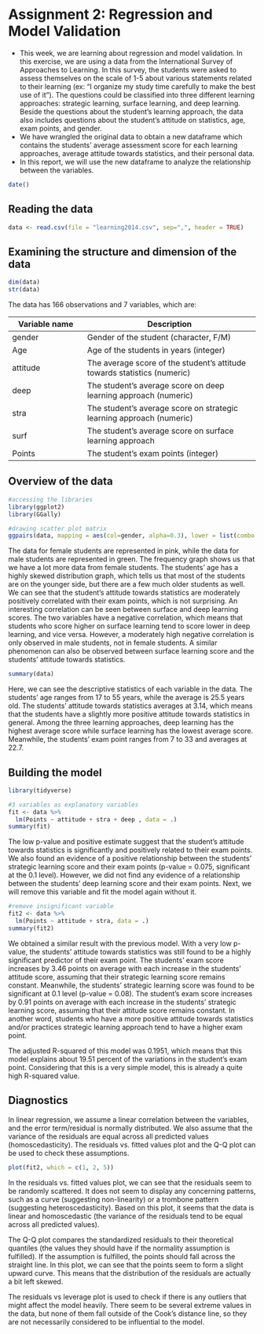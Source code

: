 # Assignment 2: Regression and Model Validation

-   This week, we are learning about regression and model validation. In this exercise, we are using a data from the International Survey of Approaches to Learning. In this survey, the students were asked to assess themselves on the scale of 1-5 about various statements related to their learning (ex: "I organize my study time carefully to make the best use of it"). The questions could be classified into three different learning approaches: strategic learning, surface learning, and deep learning. Beside the questions about the student's learning approach, the data also includes questions about the student's attitude on statistics, age, exam points, and gender.
-   We have wrangled the original data to obtain a new dataframe which contains the students' average assessment score for each learning approaches, average attitude towards statistics, and their personal data.
-   In this report, we will use the new dataframe to analyze the relationship between the variables.

```r
date()
```

## Reading the data

```r
data <- read.csv(file = "learning2014.csv", sep=",", header = TRUE)
```

## Examining the structure and dimension of the data

```r
dim(data)
str(data)
```

The data has 166 observations and 7 variables, which are:

| Variable name | Description                                                              |
|----------------------|--------------------------------------------------|
| gender        | Gender of the student (character, F/M)                                   |
| Age           | Age of the students in years (integer)                                   |
| attitude      | The average score of the student's attitude towards statistics (numeric) |
| deep          | The student's average score on deep learning approach (numeric)          |
| stra          | The student's average score on strategic learning approach (numeric)     |
| surf          | The student's average score on surface learning approach                 |
| Points        | The student's exam points (integer)                                      |

## Overview of the data

```r
#accessing the libraries
library(ggplot2)
library(GGally)
```

```r
#drawing scatter plot matrix
ggpairs(data, mapping = aes(col=gender, alpha=0.3), lower = list(combo = wrap("facethist", bins = 20)))
```

The data for female students are represented in pink, while the data for male students are represented in green. The frequency graph shows us that we have a lot more data from female students. The students' age has a highly skewed distribution graph, which tells us that most of the students are on the younger side, but there are a few much older students as well. We can see that the student's attitude towards statistics are moderately positively correlated with their exam points, which is not surprising. An interesting correlation can be seen between surface and deep learning scores. The two variables have a negative correlation, which means that students who score higher on surface learning tend to score lower in deep learning, and vice versa. However, a moderately high negative correlation is only observed in male students, not in female students. A similar phenomenon can also be observed between surface learning score and the students' attitude towards statistics.

```r
summary(data)
```

Here, we can see the descriptive statistics of each variable in the data. The students' age ranges from 17 to 55 years, while the average is 25.5 years old. The students' attitude towards statistics averages at 3.14, which means that the students have a slightly more positive attitude towards statistics in general. Among the three learning approaches, deep learning has the highest average score while surface learning has the lowest average score. Meanwhile, the students' exam point ranges from 7 to 33 and averages at 22.7.

## Building the model

```r
library(tidyverse)
```

```r
#3 variables as explanatory variables
fit <- data %>%
  lm(Points ~ attitude + stra + deep , data = .)
summary(fit)
```

The low p-value and positive estimate suggest that the student's attitude towards statistics is significantly and positively related to their exam points. We also found an evidence of a positive relationship between the students' strategic learning score and their exam points (p-value = 0.075, significant at the 0.1 level). However, we did not find any evidence of a relationship between the students' deep learning score and their exam points. Next, we will remove this variable and fit the model again without it.

```r
#remove insignificant variable
fit2 <- data %>%
  lm(Points ~ attitude + stra, data = .)
summary(fit2)
```

We obtained a similar result with the previous model. With a very low p-value, the students' attitude towards statistics was still found to be a highly significant predictor of their exam point. The students' exam score increases by 3.46 points on average with each increase in the students' attitude score, assuming that their strategic learning score remains constant. Meanwhile, the students' strategic learning score was found to be significant at 0.1 level (p-value = 0.08). The student's exam score increases by 0.91 points on average with each increase in the students' strategic learning score, assuming that their attitude score remains constant. In another word, students who have a more positive attitude towards statistics and/or practices strategic learning approach tend to have a higher exam point.

The adjusted R-squared of this model was 0.1951, which means that this model explains about 19.51 percent of the variations in the student's exam point. Considering that this is a very simple model, this is already a quite high R-squared value.

## Diagnostics

In linear regression, we assume a linear correlation between the variables, and the error term/residual is normally distributed. We also assume that the variance of the residuals are equal across all predicted values (homoscedasticity). The residuals vs. fitted values plot and the Q-Q plot can be used to check these assumptions.

```r
plot(fit2, which = c(1, 2, 5))
```

In the residuals vs. fitted values plot, we can see that the residuals seem to be randomly scattered. It does not seem to display any concerning patterns, such as a curve (suggesting non-linearity) or a trombone pattern (suggesting heteroscedasticity). Based on this plot, it seems that the data is linear and homoscedastic (the variance of the residuals tend to be equal across all predicted values).

The Q-Q plot compares the standardized residuals to their theoretical quantiles (the values they should have if the normality assumption is fulfilled). If the assumption is fulfilled, the points should fall across the straight line. In this plot, we can see that the points seem to form a slight upward curve. This means that the distribution of the residuals are actually a bit left skewed.

The residuals vs leverage plot is used to check if there is any outliers that might affect the model heavily. There seem to be several extreme values in the data, but none of them fall outside of the Cook's distance line, so they are not necessarily considered to be influential to the model.
